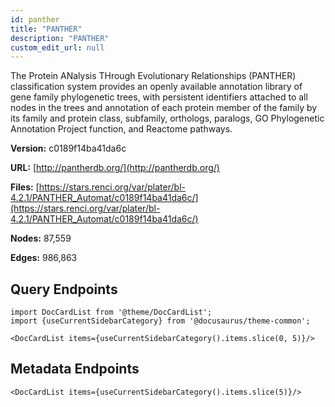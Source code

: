 ```yaml
---
id: panther
title: "PANTHER"
description: "PANTHER"
custom_edit_url: null
---
```





The Protein ANalysis THrough Evolutionary Relationships (PANTHER) classification system provides an openly available annotation library of gene family phylogenetic trees, with persistent identifiers attached to all nodes in the trees and annotation of each protein member of the family by its family and protein class, subfamily, orthologs, paralogs, GO Phylogenetic Annotation Project function, and Reactome pathways.

**Version:** c0189f14ba41da6c

**URL:** [http://pantherdb.org/](http://pantherdb.org/)

**Files:** [https://stars.renci.org/var/plater/bl-4.2.1/PANTHER_Automat/c0189f14ba41da6c/](https://stars.renci.org/var/plater/bl-4.2.1/PANTHER_Automat/c0189f14ba41da6c/)

**Nodes:** 87,559

**Edges:** 986,863






## Query Endpoints
```mdx-code-block
import DocCardList from '@theme/DocCardList';
import {useCurrentSidebarCategory} from '@docusaurus/theme-common';

<DocCardList items={useCurrentSidebarCategory().items.slice(0, 5)}/>
```

## Metadata Endpoints    
```mdx-code-block
<DocCardList items={useCurrentSidebarCategory().items.slice(5)}/>
```
      